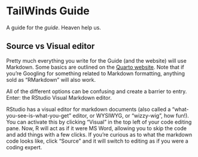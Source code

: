 # TailWinds Guide

A guide for the *guide*. Heaven help us.

## Source vs Visual editor

Pretty much everything you write for the Guide (and the website) will use Markdown. Some basics are outlined on the [Quarto website](https://quarto.org/docs/authoring/markdown-basics.html). Note that if you're Googling for something related to Markdown formatting, anything sold as "RMarkdown" will also work.

All of the different options can be confusing and create a barrier to entry. Enter: the RStudio Visual Markdown editor.

RStudio has a visual editor for markdown documents (also called a "what-you-see-is-what-you-get" editor, or WYSIWYG, or "wizzy-wig", how fun!). You can activate this by clicking "Visual" in the top left of your code editing pane. Now, R will act as if it were MS Word, allowing you to skip the code and add things with a few clicks. If you're curious as to what the markdown code looks like, click "Source" and it will switch to editing as if you were a coding expert.
